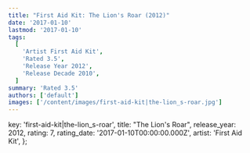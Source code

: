 ```yaml
---
title: "First Aid Kit: The Lion's Roar (2012)"
date: '2017-01-10'
lastmod: '2017-01-10'
tags:
  [
    'Artist First Aid Kit',
    'Rated 3.5',
    'Release Year 2012',
    'Release Decade 2010',
  ]
summary: 'Rated 3.5'
authors: ['default']
images: ['/content/images/first-aid-kit|the-lion_s-roar.jpg']
---
```


  key: 'first-aid-kit|the-lion_s-roar',
  title: "The Lion's Roar",
  release_year: 2012,
  rating: 7,
  rating_date: '2017-01-10T00:00:00.000Z',
  artist: 'First Aid Kit',
};

<MusicRating data={data} />
